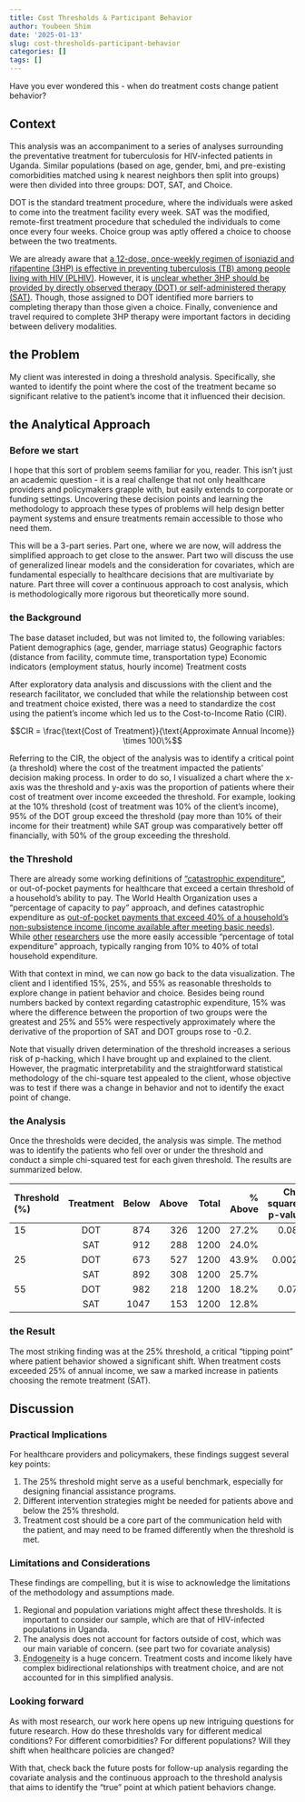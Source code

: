 ```yaml
---
title: Cost Thresholds & Participant Behavior
author: Youbeen Shim
date: '2025-01-13'
slug: cost-thresholds-participant-behavior
categories: []
tags: []
---
```


Have you ever wondered this - when do treatment costs change patient behavior?

## Context

This analysis was an accompaniment to a series of analyses surrounding the preventative treatment for tuberculosis for HIV-infected patients in Uganda. Similar populations (based on age, gender, bmi, and pre-existing comorbidities matched using k nearest neighbors then split into groups) were then divided into three groups: DOT, SAT, and Choice. 

DOT is the standard treatment procedure, where the individuals were asked to come into the treatment facility every week. SAT was the modified, remote-first treatment procedure that scheduled the individuals to come once every four weeks. Choice group was aptly offered a choice to choose between the two treatments.

We are already aware that [a 12-dose, once-weekly regimen of isoniazid and rifapentine (3HP) is effective in preventing tuberculosis (TB) among people living with HIV (PLHIV)](https://link.springer.com/article/10.1186/s43058-021-00173-2). However, it is [unclear whether 3HP should be provided by directly observed therapy (DOT) or self-administered therapy (SAT)](https://journals.plos.org/plosone/article?id=10.1371/journal.pone.0246113). Though, those assigned to DOT identified more barriers to completing therapy than those given a choice. Finally, convenience and travel required to complete 3HP therapy were important factors in deciding between delivery modalities. 


## the Problem

My client was interested in doing a threshold analysis. Specifically, she wanted to identify the point where the cost of the treatment became so significant relative to the patient’s income that it influenced their decision. 


## the Analytical Approach 

### Before we start

I hope that this sort of problem seems familiar for you, reader. This isn’t just an academic question - it is a real challenge that not only healthcare providers and policymakers grapple with, but easily extends to corporate or funding settings. Uncovering these decision points and learning the methodology to approach these types of problems will help design better payment systems and ensure treatments remain accessible to those who need them. 

This will be a 3-part series. Part one, where we are now, will address the simplified approach to get close to the answer. Part two will discuss the use of generalized linear models and the consideration for covariates, which are fundamental especially to healthcare decisions that are multivariate by nature. Part three will cover a continuous approach to cost analysis, which is methodologically more rigorous but theoretically more sound.  

### the Background 

The base dataset included, but was not limited to, the following variables:
Patient demographics (age, gender, marriage status)
Geographic factors (distance from facility, commute time, transportation type)
Economic indicators (employment status, hourly income)
Treatment costs

After exploratory data analysis and discussions with the client and the research facilitator, we concluded that while the relationship between cost and treatment choice existed, there was a need to standardize the cost using the patient’s income which led us to the Cost-to-Income Ratio (CIR).

$$CIR = \frac{\text{Cost of Treatment}}{\text{Approximate Annual Income}} \times 100\%$$

Referring to the CIR, the object of the analysis was to identify a critical point (a threshold) where the cost of the treatment impacted the patients’ decision making process. In order to do so, I visualized a chart where the x-axis was the threshold and y-axis was the proportion of patients where their cost of treatment over income exceeded the threshold. For example, looking at the 10% threshold (cost of treatment was 10% of the client’s income), 95% of the DOT group exceed the threshold (pay more than 10% of their income for their treatment) while SAT group was  comparatively better off financially, with 50% of the group exceeding the threshold. 

### the Threshold

There are already some working definitions of [“catastrophic expenditure”](https://pmc.ncbi.nlm.nih.gov/articles/PMC10515247/), or out-of-pocket payments for healthcare that exceed a certain threshold of a household's ability to pay. The World Health Organization uses a “percentage of capacity to pay” approach, and defines catastrophic expenditure as [out-of-pocket payments that exceed 40% of a household's non-subsistence income (income available after meeting basic needs)](https://www.who.int/data/gho/data/themes/topics/financial-protection). While [other](https://www.frontiersin.org/journals/public-health/articles/10.3389/fpubh.2023.1122424/full) [researchers](https://jamanetwork.com/journals/jamanetworkopen/fullarticle/2770949) use the more easily accessible “percentage of total expenditure” approach, typically ranging from 10% to 40% of total household expenditure. 

With that context in mind, we can now go back to the data visualization. The client and I identified 15%, 25%, and 55% as reasonable thresholds to explore change in patient behavior and choice. Besides being round numbers backed by context regarding catastrophic expenditure, 15% was where the difference between the proportion of two groups were the greatest and 25% and 55% were respectively approximately where the derivative of the proportion of SAT and DOT groups rose to -0.2. 

Note that visually driven determination of the threshold increases a serious risk of p-hacking, which I have brought up and explained to the client. However, the pragmatic interpretability and the straightforward statistical methodology of the chi-square test appealed to the client, whose objective was to test if there was a change in behavior and not to identify the exact point of change. 

### the Analysis

Once the thresholds were decided, the analysis  was simple. The method was to identify the patients who fell over or under the threshold and conduct a simple chi-squared test for each given threshold. The results are summarized below.

| Threshold (%) | Treatment | Below | Above | Total | % Above | Chi-squared p-value |
|:--------------|:-----------:|--------:|-------:|--------:|----------:|-------------------:|
| 15           | DOT       | 874    | 326   | 1200   | 27.2%    | 0.089            |
|              | SAT       | 912    | 288   | 1200   | 24.0%    |                  |
| 25           | DOT       | 673    | 527   | 1200   | 43.9%    | 0.0023           |
|              | SAT       | 892    | 308   | 1200   | 25.7%    |                  |
| 55           | DOT       | 982    | 218   | 1200   | 18.2%    | 0.071            |
|              | SAT       | 1047   | 153   | 1200   | 12.8%    |                  |

### the Result

The most striking finding was at the 25% threshold, a critical “tipping point” where patient behavior showed a significant shift. When treatment costs exceeded 25% of annual income, we saw a marked increase in patients choosing the remote treatment (SAT). 


## Discussion

### Practical Implications

For healthcare providers and policymakers, these findings suggest several key points:

1. The 25% threshold might serve as a useful benchmark, especially for designing financial assistance programs.
2. Different intervention strategies might be needed for patients above and below the 25% threshold.
3. Treatment cost should be a core part of the communication held with the patient, and may need to be framed differently when the threshold is met.

### Limitations and Considerations

These findings are compelling, but it is wise to acknowledge the limitations of the methodology and assumptions made.

1. Regional and population variations might affect these thresholds. It is important to consider our sample, which are that of HIV-infected populations in Uganda.
2. The analysis does not account for factors outside of cost, which was our main variable of concern. (see part two for covariate analysis)
3. <abbr title="effect of an independent variable on a dependent variable cannot be casually interpreted because it includes omitted causes">Endogeneity</abbr> is a huge concern. Treatment costs and income likely have complex bidirectional relationships with treatment choice, and are not accounted for in this simplified analysis.

### Looking forward

As with most research, our work here opens up new intriguing questions for future research. How do these thresholds vary for different medical conditions? For different comorbidities? For different populations? Will they shift when healthcare policies are changed? 

With that, check back the future posts for follow-up analysis regarding the covariate analysis and the continuous approach to the threshold analysis that aims to identify the “true” point at which patient behaviors change.

